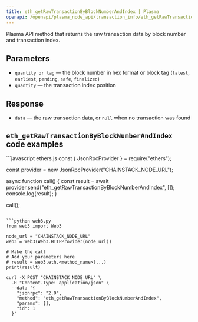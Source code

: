 ```yaml
---
title: eth_getRawTransactionByBlockNumberAndIndex | Plasma
openapi: /openapi/plasma_node_api/transaction_info/eth_getRawTransactionByBlockNumberAndIndex.json POST /be84184cd12967be5a65d06651c60085
---
```


Plasma API method that returns the raw transaction data by block number and transaction index.

## Parameters

* `quantity or tag` — the block number in hex format or block tag (`latest`, `earliest`, `pending`, `safe`, `finalized`)
* `quantity` — the transaction index position

## Response

* `data` — the raw transaction data, or `null` when no transaction was found

## `eth_getRawTransactionByBlockNumberAndIndex` code examples

<CodeGroup>
```javascript ethers.js
const { JsonRpcProvider } = require("ethers");

const provider = new JsonRpcProvider("CHAINSTACK_NODE_URL");

async function call() {
  const result = await provider.send("eth_getRawTransactionByBlockNumberAndIndex", []);
  console.log(result);
}

call();
```

```python web3.py
from web3 import Web3

node_url = "CHAINSTACK_NODE_URL"
web3 = Web3(Web3.HTTPProvider(node_url))

# Make the call
# Add your parameters here
# result = web3.eth.<method_name>(...)
print(result)
```

```shell cURL
curl -X POST "CHAINSTACK_NODE_URL" \
  -H "Content-Type: application/json" \
  --data '{
    "jsonrpc": "2.0",
    "method": "eth_getRawTransactionByBlockNumberAndIndex",
    "params": [],
    "id": 1
  }'
```
</CodeGroup>
